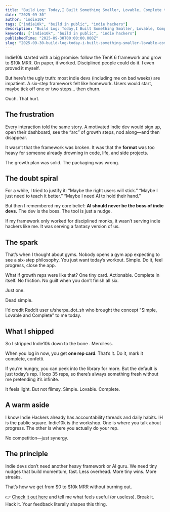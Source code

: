 ```yaml
---
title: "Build Log: Today,I Built Something Smaller, Lovable, Complete to help your SaaS grow"
date: "2025-09-30"
author: "indie10k"
tags: ["indie10k", "build in public", "indie hackers"]
description: "Build Log: Today,I Built Something Smaller, Lovable, Complete to help your SaaS grow"
keywords: ["indie10k", "build in public", "indie hackers"]
publishedTime: "2025-09-30T00:00:00.000Z"
slug: "2025-09-30-build-log-today-i-built-something-smaller-lovable-complete-to-help-your-saas-grow-Oc9rtRku8j811lPYBb2o"
---
```


Indie10k started with a big promise: follow the TenK 6 framework and grow to $10k MRR.
On paper, it worked. Disciplined people could do it. I even proved it myself.

But here’s the ugly truth: most indie devs (including me on bad weeks) are impatient.
A six-step framework felt like homework. Users would start, maybe tick off one or two steps… then churn.

Ouch. That hurt.
## The frustration

Every interaction told the same story. A motivated indie dev would sign up, open their dashboard, see the “arc” of growth steps, nod along—and then disappear.

It wasn’t that the framework was broken. It was that the **format** was too heavy for someone already drowning in code, life, and side projects.

The growth plan was solid. The packaging was wrong.
## The doubt spiral

For a while, I tried to justify it:
“Maybe the right users will stick.”
“Maybe I just need to teach it better.”
“Maybe I need AI to hold their hand.”

But then I remembered my core belief: **AI should never be the boss of indie devs.** The dev is the boss. The tool is just a nudge.

If my framework only worked for disciplined monks, it wasn’t serving indie hackers like me. It was serving a fantasy version of us.
## The spark

That’s when I thought about gyms. Nobody opens a gym app expecting to see a six-step philosophy. You just want today’s workout. Simple. Do it, feel progress, close the app.

What if growth reps were like that?
One tiny card. Actionable. Complete in itself.
No friction. No guilt when you don’t finish all six.

Just one.

Dead simple.

I'd credit Reddit user  u/sherpa_dot_sh who brought the concept "Simple, Lovable and Complete" to me today.
## What I shipped

So I stripped Indie10k down to the bone .
Merciless.

When you log in now, you get **one rep card**. That’s it. Do it, mark it complete, confetti.

If you’re hungry, you can peek into the library for more. But the default is just today’s rep.
I loop 35 reps, so there’s always something fresh without me pretending it’s infinite.

It feels light. But not flimsy.
Simple. Lovable. Complete.
## A warm aside

I know Indie Hackers already has accountability threads and daily habits.
IH is the public square. Indie10k is the workshop.
One is where you talk about progress. The other is where you actually do your rep.

No competition—just synergy.
## The principle

Indie devs don’t need another heavy framework or AI guru.
We need tiny nudges that build momentum, fast.
Less overhead. More tiny wins. More streaks.

That’s how we get from $0 to $10k MRR without burning out.

👉 [Check it out here](https://indie10k.com?utm_source=indiehackers) and tell me what feels useful (or useless).
Break it. Hack it. Your feedback literally shapes this thing.